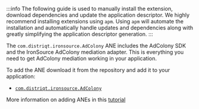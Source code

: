 
:::info
The following guide is used to manually install the extension, download dependencies and update the application descriptor. We highly recommend installing extensions using `apm`. Using `apm` will automate the installation and automatically handle updates and dependencies along with greatly simplifying the application descriptor generation.
:::



The `com.distriqt.ironsource.AdColony` ANE includes the AdColony SDK and the IronSource AdColony mediation adapter. This is everything you need to get AdColony mediation working in your application.

To add the ANE download it from the repository and add it to your application:

- [`com.distriqt.ironsource.AdColony`](https://github.com/distriqt/ANE-IronSource/raw/master/lib/adcolony/com.distriqt.ironsource.AdColony.ane)


More information on adding ANEs in this [tutorial](/docs/tutorials/getting-started)
